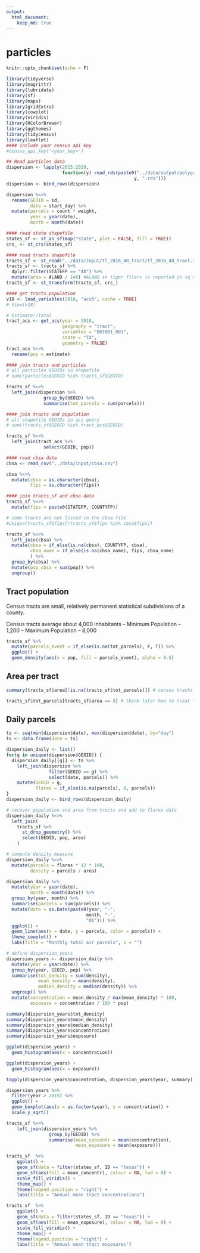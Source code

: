 ```yaml
---
output: 
  html_document:
    keep_md: true
---
```


# particles

```r
knitr::opts_chunk$set(echo = F)
```

```r
library(tidyverse)
library(magrittr)
library(lubridate)
library(sf)
library(maps)
library(gridExtra)
library(cowplot)
library(viridis)
library(RColorBrewer)
library(ggthemes)
library(tidycensus)
library(leaflet)
#### include your census api key
#census_api_key('<your_key>')
```

```r
## Read particles data
dispersion <- lapply(2015:2020, 
                     function(y) read_rds(paste0("../data/output/polygon_parcels_", 
                                                y, ".rds")))
dispersion <- bind_rows(dispersion)

dispersion %<>%
  rename(GEOID = id, 
         date = start_day) %>% 
  mutate(parcels = count * weight, 
         year = year(date), 
         month = month(date))
```

```r
#### read state shapefile
states_sf <- st_as_sf(map("state", plot = FALSE, fill = TRUE))
crs_ <- st_crs(states_sf)
```

<!-- ```{python} -->
<!-- import wget -->
<!-- from zipfile import ZipFile -->
<!-- import os -->

<!-- url = 'https://www2.census.gov/geo/tiger/TIGER2016/TRACT/tl_2016_48_tract.zip' -->
<!-- wget.download(url, os.path.expanduser('~/tmp')) -->
<!-- file_name = os.path.expanduser('~/tmp/tl_2016_48_tract.zip') -->
<!-- ZipFile(file_name, 'r').extractall(os.path.expanduser('~/tmp/tl_2016_48_tract/')) -->
<!-- os.system("ls ~/tmp/tl_2016_48_tract/") -->
<!-- ``` -->

```r
#### read tracts shapefile
tracts_sf <- st_read("../data/input/tl_2016_48_tract/tl_2016_48_tract.shp")
tracts_sf <- tracts_sf %>% 
  dplyr::filter(STATEFP == "48") %>% 
  mutate(area = ALAND / 1e6) #ALAND in tiger filers is reported in sq meters
tracts_sf <- st_transform(tracts_sf, crs_)
```

```r
#### get tracts population
v18 <- load_variables(2018, "acs5", cache = TRUE)
# View(v18)

# Estimate!!Total
tract_acs <- get_acs(year = 2018,
                     geography = "tract",
                     variables = "B01001_001",
                     state = "TX",
                     geometry = FALSE)
tract_acs %<>% 
  rename(pop = estimate)
```

```r
#### join tracts and particles
# all particles GEOIDs in shapefile
# sum(!particles$GEOID %in% tracts_sf$GEOID)

tracts_sf %<>% 
  left_join(dispersion %>% 
              group_by(GEOID) %>% 
              summarise(tot_parcels = sum(parcels)))
```

```r
#### join tracts and population
# all shapefile GEOIDs in acs query
# sum(!tracts_sf$GEOID %in% tract_acs$GEOID) 

tracts_sf %<>% 
  left_join(tract_acs %>% 
              select(GEOID, pop))
```

```r
#### read cbsa data
cbsa <- read_csv("../data/input/cbsa.csv")

cbsa %<>% 
  mutate(cbsa = as.character(cbsa), 
         fips = as.character(fips))
```

```r
#### join tracts_sf and cbsa data
tracts_sf %<>% 
  mutate(fips = paste0(STATEFP, COUNTYFP))

# some tracts are not listed in the cbsa file
#unique(tracts_sf$fips[!tracts_sf$fips %in% cbsa$fips])

tracts_sf %<>% 
  left_join(cbsa) %>% 
  mutate(cbsa = if_else(is.na(cbsa), COUNTYFP, cbsa), 
         cbsa_name = if_else(is.na(cbsa_name), fips, cbsa_name)
         ) %>% 
  group_by(cbsa) %>% 
  mutate(pop_cbsa = sum(pop)) %>% 
  ungroup()
```

## Tract population

Census tracts are small, relatively permanent statistical subdivisions of a county.

Census tracts average about 4,000
inhabitants
– Minimum Population – 1,200
– Maximum Population – 8,000

```r
tracts_sf %>% 
  mutate(parcels_event = if_else(is.na(tot_parcels), F, T)) %>% 
  ggplot() + 
  geom_density(aes(x = pop, fill = parcels_event), alpha = 0.5)
```

## Area per tract

```r
summary(tracts_sf$area[!is.na(tracts_sf$tot_parcels)]) # census tracks with zero land are water only
```

```r
tracts_sf$tot_parcels[tracts_sf$area == 0] # think later how to treat these tracts
```

## Daily parcels

```r
ts <- seq(min(dispersion$date), max(dispersion$date), by="day")
ts <- data.frame(date = ts)

dispersion_daily <- list()
for(g in unique(dispersion$GEOID)) {
  dispersion_daily[[g]] <- ts %>% 
    left_join(dispersion %>% 
                filter(GEOID == g) %>% 
                select(date, parcels)) %>% 
    mutate(GEOID = g, 
           flares = if_else(is.na(parcels), 0, parcels))
}
dispersion_daily <- bind_rows(dispersion_daily)

# recover population and area from tracts and add to flares data
dispersion_daily %<>% 
  left_join(
    tracts_sf %>% 
      st_drop_geometry() %>% 
      select(GEOID, pop, area)
    )

# compute density measure
dispersion_daily %<>% 
  mutate(parcels = flares * 12 * 100, 
         density = parcels / area)
```

```r
dispersion_daily %>% 
  mutate(year = year(date), 
         month = month(date)) %>% 
  group_by(year, month) %>% 
  summarise(parcels = sum(parcels)) %>% 
  mutate(date = as.Date(paste0(year, "-", 
                              month, "-", 
                              "01"))) %>% 
  ggplot() + 
  geom_line(aes(x = date, y = parcels, color = parcels)) +
  theme_cowplot() + 
  labs(title = "Monthly total air parcels", x = "")
```

```r
# define dispersion_years
dispersion_years <- dispersion_daily %>% 
  mutate(year = year(date)) %>% 
  group_by(year, GEOID, pop) %>% 
  summarise(tot_density = sum(density), 
            mean_density = mean(density), 
            median_density = median(density)) %>% 
  ungroup() %>% 
  mutate(concentration = mean_density / max(mean_density) * 100, 
         exposure = concentration / 100 * pop)

summary(dispersion_years$tot_density)
summary(dispersion_years$mean_density)
summary(dispersion_years$median_density)
summary(dispersion_years$concentration)
summary(dispersion_years$exposure)
```

```r
ggplot(dispersion_years) + 
  geom_histogram(aes(x = concentration))
```

```r
ggplot(dispersion_years) + 
  geom_histogram(aes(x = exposure))
```

```r
tapply(dispersion_years$concentration, dispersion_years$year, summary)

dispersion_years %>% 
  filter(year > 2015) %>% 
  ggplot() +
  geom_boxplot(aes(x = as.factor(year), y = concentration)) + 
  scale_y_sqrt()
```

```r
tracts_sf %<>% 
    left_join(dispersion_years %>% 
                group_by(GEOID) %>% 
                summarise(mean_concentr = mean(concentration), 
                          mean_exposure = mean(exposure)))
```

```r
tracts_sf  %>% 
    ggplot() + 
    geom_sf(data = filter(states_sf, ID == "texas")) + 
    geom_sf(aes(fill = mean_concentr), colour = NA, lwd = 0) + 
    scale_fill_viridis() +
    theme_map() + 
    theme(legend.position = "right") + 
    labs(title = "Annual mean tract concentrations")
```

```r
tracts_sf  %>% 
    ggplot() + 
    geom_sf(data = filter(states_sf, ID == "texas")) + 
    geom_sf(aes(fill = mean_exposure), colour = NA, lwd = 0) + 
    scale_fill_viridis() +
    theme_map() + 
    theme(legend.position = "right") + 
    labs(title = "Annual mean tract exposures")
```
